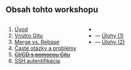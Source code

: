 ## Obsah tohto workshopu

::: {.columns}
::: {.column width="40%"}
1. [Úvod](#intro)
2. [Vnútro Gitu](#git-internals)
3. [Merge vs. Rebase](#merge-vs-rebase)
4. [Časté otázky a problémy](#common-issues)
5. ~~[CI/CD s pomocou Gitu](#cicd)~~
6. [SSH autentifikácia](#ssh)
:::
::: {.column width="60%" .nobullets}
- &nbsp;  
- --- [Úlohy (1)](#exercise-1-internals)
- --- [Úlohy (2)](#exercise-2-merge-rebase)
:::
:::
